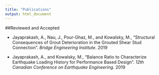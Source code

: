 ```yaml
---
title: "Publications"
output: html_document
---
```


##Reviewed and Accepted

* Jayaprakash, A., Nau, J., Pour-Ghaz, M., and Kowalsky, M., "Structural Consequences of Grout Deterioration in the Grouted Shear Stud Connection". _Bridge Engineering Institute_. 2019

* Jayaprakash, A., and Kowalsky, M., "Balance Ratio to Characterize Earthquake Loading History for Performance Based Design". _12th Canadian Conference on Earthquake Engineering_. 2019